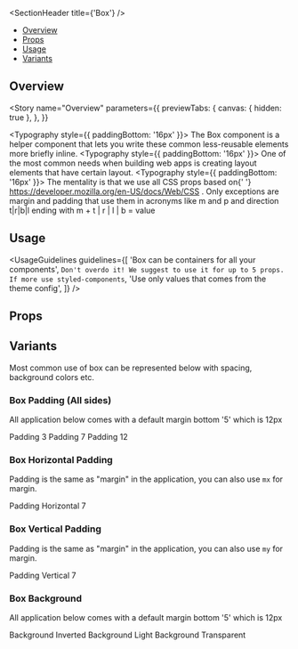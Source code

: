 

<Meta title="Design System/Box" component={Box} />

<SectionHeader title={'Box'} />

- [Overview](#overview)
- [Props](#props)
- [Usage](#usage)
- [Variants](#variants)

## Overview

<Story
  name="Overview"
  parameters={{
    previewTabs: {
      canvas: { hidden: true },
    },
  }}
>
  <Typography style={{ paddingBottom: '16px' }}>
    The Box component is a helper component that lets you write these common less-reusable elements
    more briefly inline.
  </Typography>
  <Typography style={{ paddingBottom: '16px' }}>
    One of the most common needs when building web apps is creating layout elements that have
    certain layout.
  </Typography>
  <Typography style={{ paddingBottom: '16px' }}>
    The mentality is that we use all CSS props based on{' '}
    <a href="https://developer.mozilla.org/en-US/docs/Web/CSS">
      https://developer.mozilla.org/en-US/docs/Web/CSS
    </a>
    .
  </Typography>
  <Typography>
    Only exceptions are margin and padding that use them in acronyms like m and p and direction
    t|r|b|l ending with m + t | r | l | b = value
  </Typography>
</Story>

## Usage

<UsageGuidelines
  guidelines={[
    'Box can be containers for all your components',
    `Don't overdo it! We suggest to use it for up to 5 props. If more use styled-components`,
    'Use only values that comes from the theme config',
  ]}
/>

## Props

<Props of={Box} />

## Variants

Most common use of box can be represented below with spacing, background colors etc.

### Box Padding (All sides)

All application below comes with a default margin bottom '5' which is 12px

<Preview>
  <Story name="Box Padding (All sides)">
    <Box backgroundColor={'default'} p={'3'} mb={'5'}>
      Padding 3
    </Box>
    <Box backgroundColor={'default'} p={'7'} mb={'5'}>
      Padding 7
    </Box>
    <Box backgroundColor={'default'} p={'12'} mb={'5'}>
      Padding 12
    </Box>
  </Story>
</Preview>

### Box Horizontal Padding

Padding is the same as "margin" in the application, you can also use `mx` for margin.

<Preview>
  <Story name="Box Horizontal Padding">
    <Box backgroundColor={'default'} px={'7'}>
      Padding Horizontal 7
    </Box>
  </Story>
</Preview>

### Box Vertical Padding

Padding is the same as "margin" in the application, you can also use `my` for margin.

<Preview>
  <Story name="Box Vertical Padding">
    <Box backgroundColor={'default'} py={'7'}>
      Padding Vertical 7
    </Box>
  </Story>
</Preview>

### Box Background

All application below comes with a default margin bottom '5' which is 12px

<Preview>
  <Story name="Box Background">
    <Box backgroundColor={'inverted'} color={'inverted.primary'} mb={'5'}>
      Background Inverted
    </Box>
    <Box backgroundColor={'default'} mb={'5'}>
      Background Light
    </Box>
    <Box backgroundColor={'transparent'} mb={'5'}>
      Background Transparent
    </Box>
  </Story>
</Preview>
